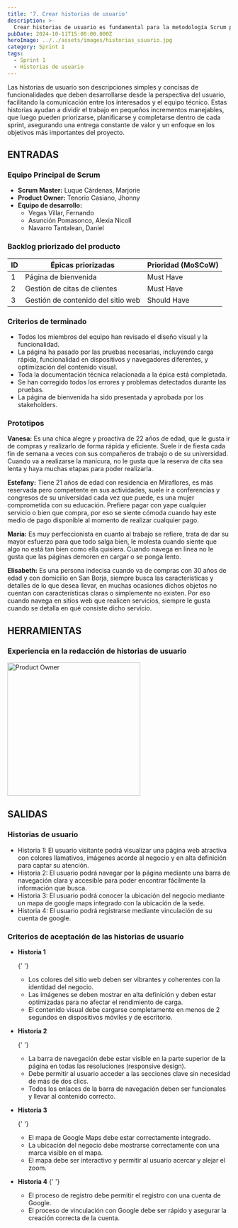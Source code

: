```yaml
---
title: '7. Crear historias de usuario'
description: >-
  Crear historias de usuario es fundamental para la metodología Scrum porque permiten definir de manera clara y sencilla las necesidades del cliente o usuario final.
pubDate: 2024-10-11T15:00:00.000Z
heroImage: ../../assets/images/historias_usuario.jpg
category: Sprint 1
tags:
  - Sprint 1
  - Historias de usuario
---
```


Las historias de usuario son descripciones simples y concisas de funcionalidades que deben desarrollarse desde la perspectiva del usuario, facilitando la comunicación entre los interesados y el equipo técnico. Estas historias ayudan a dividir el trabajo en pequeños incrementos manejables, que luego pueden priorizarse, planificarse y completarse dentro de cada sprint, asegurando una entrega constante de valor y un enfoque en los objetivos más importantes del proyecto.

## ENTRADAS

### Equipo Principal de Scrum

- **Scrum Master:** Luque Cárdenas, Marjorie
- **Product Owner:** Tenorio Casiano, Jhonny
- **Equipo de desarrollo:**
  <ul style={{ listStyleType: 'circle', paddingLeft: '20px' }}>
  	<li>Vegas Villar, Fernando</li>
  	<li>Asunción Pomasonco, Alexia Nicoll</li>
  	<li>Navarro Tantalean, Daniel</li>
  </ul>

### Backlog priorizado del producto

| ID  | Épicas priorizadas                 | Prioridad (MoSCoW) |
| --- | ---------------------------------- | ------------------ |
| 1   | Página de bienvenida               | Must Have          |
| 2   | Gestión de citas de clientes       | Must Have          |
| 3   | Gestión de contenido del sitio web | Should Have        |

### Criterios de terminado

- Todos los miembros del equipo han revisado el diseño visual y la funcionalidad.
- La página ha pasado por las pruebas necesarias, incluyendo carga rápida, funcionalidad en dispositivos y navegadores diferentes, y optimización del contenido visual.
- Toda la documentación técnica relacionada a la épica está completada.
- Se han corregido todos los errores y problemas detectados durante las pruebas.
- La página de bienvenida ha sido presentada y aprobada por los stakeholders​​.

### Prototipos

**Vanesa:** Es una chica alegre y proactiva de 22 años de edad, que le gusta ir de compras y realizarlo de forma rápida y eficiente. Suele ir de fiesta cada fin de semana a veces con sus compañeros de trabajo o de su universidad. Cuando va a realizarse la manicura, no le gusta que la reserva de cita sea lenta y haya muchas etapas para poder realizarla.

**Estefany:** Tiene 21 años de edad con residencia en Miraflores, es más reservada pero competente en sus actividades, suele ir a conferencias y congresos de su universidad cada vez que puede, es una mujer comprometida con su educación. Prefiere pagar con yape cualquier servicio o bien que compra, por eso se siente cómoda cuando hay este medio de pago disponible al momento de realizar cualquier pago.

**María:** Es muy perfeccionista en cuanto al trabajo se refiere, trata de dar su mayor esfuerzo para que todo salga bien, le molesta cuando siente que algo no está tan bien como ella quisiera. Cuando navega en línea no le gusta que las páginas demoren en cargar o se ponga lento.

**Elisabeth:** Es una persona indecisa cuando va de compras con 30 años de edad y con domicilio en San Borja, siempre busca las características y detalles de lo que desea llevar, en muchas ocasiones dichos objetos no cuentan con características claras o simplemente no existen. Por eso cuando navega en sitios web que realicen servicios, siempre le gusta cuando se detalla en qué consiste dicho servicio.

## HERRAMIENTAS

### Experiencia en la redacción de historias de usuario

<div style={{ display: 'flex', justifyContent: 'center' }}>
	<img src='/images/chat_reunion.jpeg' alt='Product Owner' width='300' />
</div>

## SALIDAS

### Historias de usuario

- Historia 1: El usuario visitante podrá visualizar una página web atractiva con colores llamativos, imágenes acorde al negocio y en alta definición para captar su atención.
- Historia 2: El usuario podrá navegar por la página mediante una barra de navegación clara y accesible para poder encontrar fácilmente la información que busca.
- Historia 3: El usuario podrá conocer la ubicación del negocio mediante un mapa de google maps integrado con la ubicación de la sede.
- Historia 4: El usuario podrá registrarse mediante vinculación de su cuenta de google.

### Criterios de aceptación de las historias de usuario

- **Historia 1**

  {' '}

  <ul style={{ listStyleType: 'circle', paddingLeft: '20px' }}>
  	<li>
  		Los colores del sitio web deben ser vibrantes y coherentes con la identidad del negocio.
  	</li>
  	<li>
  		Las imágenes se deben mostrar en alta definición y deben estar optimizadas para no afectar el
  		rendimiento de carga.
  	</li>
  	<li>
  		El contenido visual debe cargarse completamente en menos de 2 segundos en dispositivos móviles
  		y de escritorio.
  	</li>
  </ul>

- **Historia 2**

  {' '}

  <ul style={{ listStyleType: 'circle', paddingLeft: '20px' }}>
  	<li>
  		La barra de navegación debe estar visible en la parte superior de la página en todas las
  		resoluciones (responsive design).
  	</li>
  	<li>
  		Debe permitir al usuario acceder a las secciones clave sin necesidad de más de dos clics.
  	</li>
  	<li>
  		Todos los enlaces de la barra de navegación deben ser funcionales y llevar al contenido
  		correcto.
  	</li>
  </ul>

- **Historia 3**

  {' '}

  <ul style={{ listStyleType: 'circle', paddingLeft: '20px' }}>
  	<li>El mapa de Google Maps debe estar correctamente integrado.</li>
  	<li>La ubicación del negocio debe mostrarse correctamente con una marca visible en el mapa.</li>
  	<li>El mapa debe ser interactivo y permitir al usuario acercar y alejar el zoom.</li>
  </ul>

- **Historia 4**
  {' '}
  <ul style={{ listStyleType: 'circle', paddingLeft: '20px' }}>
  	<li>El proceso de registro debe permitir el registro con una cuenta de Google.</li>
  	<li>
  		El proceso de vinculación con Google debe ser rápido y asegurar la creación correcta de la
  		cuenta​​​.
  	</li>
  </ul>
